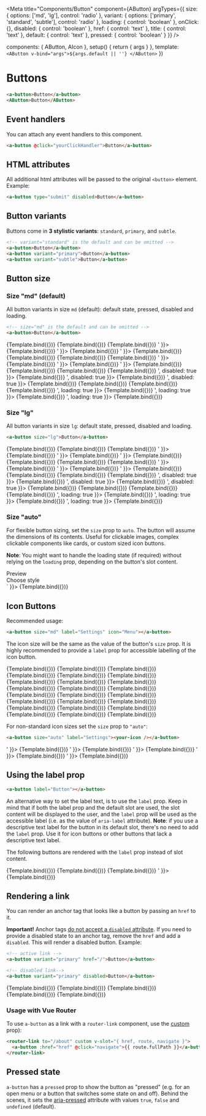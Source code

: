 

<Meta
  title="Components/Button"
  component={AButton}
  argTypes={{
    size: {
      options: ['md', 'lg'],
      control: 'radio'
    },
    variant: {
      options: ['primary', 'standard', 'subtle'],
      control: 'radio'
    },
    loading: { control: 'boolean' },
    onClick: {},
    disabled: { control: 'boolean' },
    href: { control: 'text' },
    title: { control: 'text' },
    default: {
      control: 'text'
    },
    pressed: { control: 'boolean' }
  }}
/>

  components: { AButton, AIcon },
  setup() {
    return { args }
  },
  template: `
  <AButton v-bind="args">${args.default || ''}
  </AButton>`
})

# Buttons

```html
<a-button>Button</a-button>
<AButton>Button</AButton>
```

<ArgsTable of={AButton} />

## Event handlers

You can attach any event handlers to this component.

```html
<a-button @click="yourClickHandler">Button</a-button>
```

## HTML attributes

All additional html attributes will be passed to the original `<button>` element.
Example:

```html
<a-button type="submit" disabled>Button</a-button>
```

## Button variants

Buttons come in **3 stylistic variants**:
`standard`, `primary`, and `subtle`.

```html
<!-- variant="standard" is the default and can be omitted -->
<a-button>Button</a-button>
<a-button variant="primary">Button</a-button>
<a-button variant="subtle">Button</a-button>
```

## Button size

### Size "md" (default)

All button variants in size `md` (default): default state, pressed, disabled and loading.

```html
<!-- size="md" is the default and can be omitted -->
<a-button>Button</a-button>
```

<Canvas columns={6}>
  <Story
    name="standard"
    args={{
      default: 'Standard'
    }}>
    {Template.bind({})}
  </Story>
  <Story
    name="primary"
    args={{
      variant: 'primary',
      default: 'Primary'
    }}>
    {Template.bind({})}
  </Story>
  <Story
    name="subtle"
    args={{
      variant: 'subtle',
      default: 'Subtle'
    }}>
    {Template.bind({})}
  </Story>
  <Story
    name="standard w/ icon"
    args={{
      default: 'Standard <a-icon name="ChevronDown" size="other" />'
    }}>
    {Template.bind({})}
  </Story>
  <Story
    name="primary w/ icon"
    args={{
      variant: 'primary',
      default: 'Primary <a-icon name="ChevronDown" size="other" />'
    }}>
    {Template.bind({})}
  </Story>
  <Story
    name="subtle w/ icon"
    args={{
      variant: 'subtle',
      default: 'Subtle <a-icon name="ChevronDown" size="other" />'
    }}>
    {Template.bind({})}
  </Story>
  <Story
    name="standard pressed"
    args={{
      pressed: true,
      default: 'Standard'
    }}>
    {Template.bind({})}
  </Story>
  <Story
    name="primary pressed"
    args={{
      variant: 'primary',
      pressed: true,
      default: 'Primary'
    }}>
    {Template.bind({})}
  </Story>
  <Story
    name="subtle pressed"
    args={{
      variant: 'subtle',
      pressed: true,
      default: 'Subtle'
    }}>
    {Template.bind({})}
  </Story>
  <Story
    name="standard pressed w/ icon"
    args={{
      pressed: true,
      default: 'Standard <a-icon name="ChevronDown" size="other" />'
    }}>
    {Template.bind({})}
  </Story>
  <Story
    name="primary pressed w/ icon"
    args={{
      variant: 'primary',
      pressed: true,
      default: 'Primary <a-icon name="ChevronDown" size="other" />'
    }}>
    {Template.bind({})}
  </Story>
  <Story
    name="subtle pressed w/ icon"
    args={{
      variant: 'subtle',
      pressed: true,
      default: 'Subtle <a-icon name="ChevronDown" size="other" />'
    }}>
    {Template.bind({})}
  </Story>
  <Story
    name="standard disabled"
    args={{
      default: 'Standard',
      disabled: true
    }}>
    {Template.bind({})}
  </Story>
  <Story
    name="primary disabled"
    args={{
      variant: 'primary',
      default: 'Primary',
      disabled: true
    }}>
    {Template.bind({})}
  </Story>
  <Story
    name="subtle disabled"
    args={{
      variant: 'subtle',
      default: 'Subtle',
      disabled: true
    }}>
    {Template.bind({})}
  </Story>
  <Story
    name="standard disabled w/ icon"
    args={{
      default: 'Standard <a-icon name="ChevronDown" size="other" />',
      disabled: true
    }}>
    {Template.bind({})}
  </Story>
  <Story
    name="primary disabled w/ icon"
    args={{
      variant: 'primary',
      default: 'Primary <a-icon name="ChevronDown" size="other" />',
      disabled: true
    }}>
    {Template.bind({})}
  </Story>
  <Story
    name="subtle disabled w/ icon"
    args={{
      variant: 'subtle',
      default: 'Subtle <a-icon name="ChevronDown" size="other" />',
      disabled: true
    }}>
    {Template.bind({})}
  </Story>
  <Story
    name="standard loading"
    args={{
      default: 'Standard',
      loading: true
    }}>
    {Template.bind({})}
  </Story>
  <Story
    name="primary loading"
    args={{
      variant: 'primary',
      default: 'Primary',
      loading: true
    }}>
    {Template.bind({})}
  </Story>
  <Story
    name="subtle loading"
    args={{
      variant: 'subtle',
      default: 'Subtle',
      loading: true
    }}>
    {Template.bind({})}
  </Story>
  <Story
    name="standard loading w/ icon"
    args={{
      default: 'Standard <a-icon name="ChevronDown" size="other" />',
      loading: true
    }}>
    {Template.bind({})}
  </Story>
  <Story
    name="primary loading w/ icon"
    args={{
      variant: 'primary',
      default: 'Primary <a-icon name="ChevronDown" size="other" />',
      loading: true
    }}>
    {Template.bind({})}
  </Story>
  <Story
    name="subtle loading w/ icon"
    args={{
      variant: 'subtle',
      default: 'Subtle <a-icon name="ChevronDown" size="other" />',
      loading: true
    }}>
    {Template.bind({})}
  </Story>
</Canvas>

### Size "lg"

All button variants in size `lg`: default state, pressed, disabled and loading.

```html
<a-button size="lg">Button</a-button>
```

<Canvas columns={6}>
  <Story
    name="standard large"
    args={{
      variant: 'standard',
      default: 'Standard',
      size: 'lg'
    }}>
    {Template.bind({})}
  </Story>
  <Story
    name="primary large"
    args={{
      variant: 'primary',
      default: 'Primary',
      size: 'lg'
    }}>
    {Template.bind({})}
  </Story>
  <Story
    name="subtle large"
    args={{
      variant: 'subtle',
      default: 'Subtle',
      size: 'lg'
    }}>
    {Template.bind({})}
  </Story>
  <Story
    name="standard large w/ icon"
    args={{
      size: 'lg',
      default: 'Standard <a-icon name="ChevronDown" size="other" />'
    }}>
    {Template.bind({})}
  </Story>
  <Story
    name="primary large w/ icon"
    args={{
      variant: 'primary',
      size: 'lg',
      default: 'Primary <a-icon name="ChevronDown" size="other" />'
    }}>
    {Template.bind({})}
  </Story>
  <Story
    name="subtle large w/ icon"
    args={{
      variant: 'subtle',
      size: 'lg',
      default: 'Subtle <a-icon name="ChevronDown" size="other" />'
    }}>
    {Template.bind({})}
  </Story>
  <Story
    name="standard large pressed"
    args={{
      variant: 'standard',
      default: 'Standard',
      size: 'lg',
      pressed: true
    }}>
    {Template.bind({})}
  </Story>
  <Story
    name="primary large pressed"
    args={{
      variant: 'primary',
      default: 'Primary',
      size: 'lg',
      pressed: true
    }}>
    {Template.bind({})}
  </Story>
  <Story
    name="subtle large pressed"
    args={{
      variant: 'subtle',
      default: 'Subtle',
      size: 'lg',
      pressed: true
    }}>
    {Template.bind({})}
  </Story>
  <Story
    name="standard large pressed w/ icon"
    args={{
      size: 'lg',
      pressed: true,
      default: 'Standard <a-icon name="ChevronDown" size="other" />'
    }}>
    {Template.bind({})}
  </Story>
  <Story
    name="primary large pressed w/ icon"
    args={{
      variant: 'primary',
      size: 'lg',
      pressed: true,
      default: 'Primary <a-icon name="ChevronDown" size="other" />'
    }}>
    {Template.bind({})}
  </Story>
  <Story
    name="subtle large pressed w/ icon"
    args={{
      variant: 'subtle',
      size: 'lg',
      pressed: true,
      default: 'Subtle <a-icon name="ChevronDown" size="other" />'
    }}>
    {Template.bind({})}
  </Story>
  <Story
    name="standard large disabled"
    args={{
      size: 'lg',
      default: 'Standard',
      disabled: true
    }}>
    {Template.bind({})}
  </Story>
  <Story
    name="primary large disabled"
    args={{
      variant: 'primary',
      size: 'lg',
      default: 'Primary',
      disabled: true
    }}>
    {Template.bind({})}
  </Story>
  <Story
    name="subtle large disabled"
    args={{
      variant: 'subtle',
      size: 'lg',
      default: 'Subtle',
      disabled: true
    }}>
    {Template.bind({})}
  </Story>
  <Story
    name="standard large disabled w/ icon"
    args={{
      size: 'lg',
      default: 'Standard <a-icon name="ChevronDown" size="other" />',
      disabled: true
    }}>
    {Template.bind({})}
  </Story>
  <Story
    name="primary large disabled w/ icon"
    args={{
      variant: 'primary',
      size: 'lg',
      default: 'Primary <a-icon name="ChevronDown" size="other" />',
      disabled: true
    }}>
    {Template.bind({})}
  </Story>
  <Story
    name="subtle large disabled w/ icon"
    args={{
      variant: 'subtle',
      size: 'lg',
      default: 'Subtle <a-icon name="ChevronDown" size="other" />',
      disabled: true
    }}>
    {Template.bind({})}
  </Story>
  <Story
    name="standard large loading"
    args={{
      size: 'lg',
      default: 'Standard',
      loading: true
    }}>
    {Template.bind({})}
  </Story>
  <Story
    name="primary large loading"
    args={{
      variant: 'primary',
      size: 'lg',
      default: 'Primary',
      loading: true
    }}>
    {Template.bind({})}
  </Story>
  <Story
    name="subtle large loading"
    args={{
      variant: 'subtle',
      size: 'lg',
      default: 'Subtle',
      loading: true
    }}>
    {Template.bind({})}
  </Story>
  <Story
    name="standard large loading w/ icon"
    args={{
      size: 'lg',
      default: 'Standard <a-icon name="ChevronDown" size="other" />',
      loading: true
    }}>
    {Template.bind({})}
  </Story>
  <Story
    name="primary large loading w/ icon"
    args={{
      variant: 'primary',
      size: 'lg',
      default: 'Primary <a-icon name="ChevronDown" size="other" />',
      loading: true
    }}>
    {Template.bind({})}
  </Story>
  <Story
    name="subtle large loading w/ icon"
    args={{
      variant: 'subtle',
      size: 'lg',
      default: 'Subtle <a-icon name="ChevronDown" size="other" />',
      loading: true
    }}>
    {Template.bind({})}
  </Story>
</Canvas>

### Size "auto"

For flexible button sizing, set the `size` prop to `auto`.
The button will assume the dimensions of its contents.
Useful for clickable images, complex clickable components like cards, or custom sized icon buttons.

**Note**: You might want to handle the loading state (if required) without relying on the `loading` prop,
depending on the button's slot content.

<Canvas>
  <Story
    name="button size auto"
    args={{
      size: 'auto',
      label: 'Style One',
      default: `
        <div class="flex flex-col w-[160px] p-2">
          <div class="h-16 border border-gray flex items-center justify-center body-md-600">
            Preview
          </div>
          <div class="h-4">
            Choose style
          </div>
        </div>`
    }}>
    {Template.bind({})}
  </Story>
</Canvas>

## Icon Buttons

Recommended usage:

```html
<a-button size="md" label="Settings" icon="Menu"></a-button>
```

The icon size will be the same as the value of the button's `size` prop.
It is highly recommended to provide a `label` prop for accessible labelling of the icon button.

<Canvas columns={6}>
  <Story
    name="icon"
    args={{
      icon: 'Burger',
      label: 'Menu'
    }}>
    {Template.bind({})}
  </Story>
  <Story
    name="icon primary"
    args={{
      variant: 'primary',
      icon: 'Burger',
      label: 'Menu'
    }}>
    {Template.bind({})}
  </Story>
  <Story
    name="icon subtle"
    args={{
      variant: 'subtle',
      icon: 'Burger',
      label: 'Menu'
    }}>
    {Template.bind({})}
  </Story>
  <Story
    name="icon lg"
    args={{
      icon: 'Burger',
      label: 'Menu',
      size: 'lg'
    }}>
    {Template.bind({})}
  </Story>
  <Story
    name="icon lg primary"
    args={{
      variant: 'primary',
      icon: 'Burger',
      size: 'lg',
      label: 'Menu'
    }}>
    {Template.bind({})}
  </Story>
  <Story
    name="icon lg subtle"
    args={{
      variant: 'subtle',
      icon: 'Burger',
      size: 'lg',
      label: 'Menu'
    }}>
    {Template.bind({})}
  </Story>
  <Story
    name="icon pressed"
    args={{
      icon: 'Burger',
      pressed: true,
      label: 'Menu'
    }}>
    {Template.bind({})}
  </Story>
  <Story
    name="icon primary pressed"
    args={{
      variant: 'primary',
      icon: 'Burger',
      pressed: true,
      label: 'Menu'
    }}>
    {Template.bind({})}
  </Story>
  <Story
    name="icon subtle pressed"
    args={{
      variant: 'subtle',
      icon: 'Burger',
      pressed: true,
      label: 'Menu'
    }}>
    {Template.bind({})}
  </Story>
  <Story
    name="icon lg pressed"
    args={{
      icon: 'Burger',
      size: 'lg',
      pressed: true,
      label: 'Menu'
    }}>
    {Template.bind({})}
  </Story>
  <Story
    name="icon lg primary pressed"
    args={{
      variant: 'primary',
      icon: 'Burger',
      size: 'lg',
      pressed: true,
      label: 'Menu'
    }}>
    {Template.bind({})}
  </Story>
  <Story
    name="icon lg subtle pressed"
    args={{
      variant: 'subtle',
      icon: 'Burger',
      size: 'lg',
      pressed: true,
      label: 'Menu'
    }}>
    {Template.bind({})}
  </Story>
  <Story
    name="icon disabled"
    args={{
      icon: 'Burger',
      disabled: true,
      label: 'Menu'
    }}>
    {Template.bind({})}
  </Story>
  <Story
    name="icon primary disabled"
    args={{
      variant: 'primary',
      icon: 'Burger',
      disabled: true,
      label: 'Menu'
    }}>
    {Template.bind({})}
  </Story>
  <Story
    name="icon subtle disabled"
    args={{
      variant: 'subtle',
      icon: 'Burger',
      disabled: true,
      label: 'Menu'
    }}>
    {Template.bind({})}
  </Story>
  <Story
    name="icon lg disabled"
    args={{
      icon: 'Burger',
      disabled: true,
      size: 'lg',
      label: 'Menu'
    }}>
    {Template.bind({})}
  </Story>
  <Story
    name="icon lg primary disabled"
    args={{
      variant: 'primary',
      icon: 'Burger',
      size: 'lg',
      disabled: true,
      label: 'Menu'
    }}>
    {Template.bind({})}
  </Story>
  <Story
    name="icon lg subtle disabled"
    args={{
      variant: 'subtle',
      icon: 'Burger',
      size: 'lg',
      disabled: true,
      label: 'Menu'
    }}>
    {Template.bind({})}
  </Story>
  <Story
    name="icon loading"
    args={{
      icon: 'Burger',
      loading: true,
      label: 'Menu'
    }}>
    {Template.bind({})}
  </Story>
  <Story
    name="icon primary loading"
    args={{
      variant: 'primary',
      icon: 'Burger',
      loading: true,
      label: 'Menu'
    }}>
    {Template.bind({})}
  </Story>
  <Story
    name="icon subtle loading"
    args={{
      variant: 'subtle',
      icon: 'Burger',
      loading: true,
      label: 'Menu'
    }}>
    {Template.bind({})}
  </Story>
  <Story
    name="icon lg loading"
    args={{
      icon: 'Burger',
      loading: true,
      size: 'lg',
      label: 'Menu'
    }}>
    {Template.bind({})}
  </Story>
  <Story
    name="icon lg primary loading"
    args={{
      variant: 'primary',
      icon: 'Burger',
      size: 'lg',
      loading: true,
      label: 'Menu'
    }}>
    {Template.bind({})}
  </Story>
  <Story
    name="icon lg subtle loading"
    args={{
      variant: 'subtle',
      icon: 'Burger',
      size: 'lg',
      loading: true,
      label: 'Menu'
    }}>
    {Template.bind({})}
  </Story>
</Canvas>

For non-standard icon sizes set the `size` prop to `"auto"`:

```html
<a-button size="auto" label="Settings"><your-icon /></a-button>
```

<Canvas>
  <Story
    name="icon auto"
    args={{
      label: 'Close',
      size: 'auto',
      default: '<a-icon name="Close" size="sm" />'
    }}>
    {Template.bind({})}
  </Story>
  <Story
    name="icon auto subtle"
    args={{
      variant: 'subtle',
      label: 'Close',
      size: 'auto',
      default: '<a-icon name="Close" size="sm" />'
    }}>
    {Template.bind({})}
  </Story>
  <Story
    name="icon auto primary"
    args={{
      variant: 'primary',
      label: 'Close',
      size: 'auto',
      default: '<a-icon name="Close" size="sm" />'
    }}>
    {Template.bind({})}
  </Story>
  <Story
    name="icon auto disabled"
    args={{
      disabled: true,
      label: 'Close',
      size: 'auto',
      default: '<a-icon name="Close" size="sm" />'
    }}>
    {Template.bind({})}
  </Story>
  <Story
    name="icon auto pressed"
    args={{
      pressed: true,
      label: 'Close',
      size: 'auto',
      default: '<a-icon name="Close" size="sm" />'
    }}>
    {Template.bind({})}
  </Story>
</Canvas>

## Using the label prop

```html
<a-button label="Button"></a-button>
```

An alternative way to set the label text, is to use the `label` prop.
Keep in mind that if both the label prop and the default slot are used, the slot content will be displayed to the user,
and the `label` prop will be used as the accessible label (i.e. as the value of `aria-label` attribute).
**Note**: if you use a descriptive text label for the button in its default slot,
there's no need to add the `label` prop. Use it for icon buttons or other buttons that lack a descriptive text label.

The following buttons are rendered with the `label` prop instead of slot content.

<Canvas>
  <Story
    name="standard w/ label prop"
    args={{
      label: 'Standard'
    }}>
    {Template.bind({})}
  </Story>
  <Story
    name="primary w/ label prop"
    args={{
      variant: 'primary',
      label: 'Primary'
    }}>
    {Template.bind({})}
  </Story>
  <Story
    name="subtle w/ label prop"
    args={{
      variant: 'subtle',
      label: 'Subtle'
    }}>
    {Template.bind({})}
  </Story>
  <Story
    name="primary w/ label prop and slot content "
    args={{
      variant: 'primary',
      label: 'Primary Menu',
      default: 'Primary <a-icon name="ChevronDown" size="other" />'
    }}>
    {Template.bind({})}
  </Story>
</Canvas>

## Rendering a link

You can render an anchor tag that looks like a button by passing an `href` to it.

**Important!** Anchor tags [do not accept a `disabled` attribute](https://stackoverflow.com/a/13955695).
If you need to provide a disabled state to an anchor tag, remove the `href` and add a `disabled`.
This will render a disabled button.
Example:

```html
<!-- active link -->
<a-button variant="primary" href="/">Button</a-button>

<!-- disabled link-->
<a-button variant="primary" disabled>Button</a-button>
```

<Canvas columns="6">
  <Story
    name="standard w/ href"
    args={{
      default: 'Standard Link',
      href: '/?path=/story/components-button--standard'
    }}>
    {Template.bind({})}
  </Story>
  <Story
    name="primary w/ href"
    args={{
      variant: 'primary',
      default: 'Primary Link',
      href: '/?path=/story/components-button--standard'
    }}>
    {Template.bind({})}
  </Story>
  <Story
    name="subtle w/ href"
    args={{
      variant: 'subtle',
      default: 'Subtle Link',
      href: '/?path=/story/components-button--standard'
    }}>
    {Template.bind({})}
  </Story>
  <Story
    name="large w/ href"
    args={{
      size: 'lg',
      default: 'Large Link',
      href: '/?path=/story/components-button--standard'
    }}>
    {Template.bind({})}
  </Story>
  <Story
    name="icon w/ href"
    args={{
      icon: 'Burger',
      title: 'Menu',
      size: 'lg',
      href: '/?path=/story/components-button--standard'
    }}>
    {Template.bind({})}
  </Story>
</Canvas>

### Usage with Vue Router

To use `a-button` as a link with a `router-link` component, use the [custom](https://router.vuejs.org/api/interfaces/RouterLinkProps.html#custom) prop):

```html
<router-link to="/about" custom v-slot="{ href, route, navigate }">
  <a-button :href="href" @click="navigate">{{ route.fullPath }}</a-button>
</router-link>
```

## Pressed state

`a-button` has a `pressed` prop to show the button as "pressed" (e.g. for an open menu or a button that switches some state on and off).
Behind the scenes, it sets the [aria-pressed](https://developer.mozilla.org/en-US/docs/Web/Accessibility/ARIA/Attributes/aria-pressed)
attribute with values `true`, `false` and `undefined` (default).

